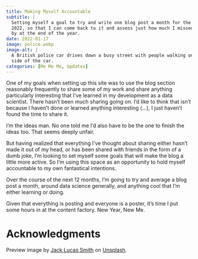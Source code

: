 ```yaml
---
title: Making Myself Accountable
subtitle: |
  Setting myself a goal to try and write one blog post a month for the whole of 
  2022, so that I can come back to it and assess just how much I missed my target
  by at the end of the year.
date: 2022-01-17
image: police.webp
image-alt: |
  A British police car drives down a busy street with people walking on either 
  side of the car.
categories: [Me Me Me, Updates]
---
```


One of my goals when setting up this site was to use the blog section reasonably frequently to share some of my work and share anything particularly interesting that I've learned in my development as a data scientist. There hasn't been much sharing going on. I'd like to think that isn't because I haven't done or learned anything interesting (...), I just haven't found the time to share it.

I'm the ideas man. No one told me I'd also have to be the one to finish the ideas too. That seems deeply unfair.

But having realized that everything I've thought about sharing either hasn't made it out of my head, or has been shared with friends in the form of a dumb joke, I'm looking to set myself some goals that will make the blog a little more active. So I'm using this space as an opportunity to hold myself accountable to my own fantastical intentions.

Over the course of the next 12 months, I'm going to try and average a blog post a month, around data science generally, and anything cool that I'm either learning or doing.

Given that everything is posting and everyone is a poster, it's time I put some hours in at the content factory. New Year, New Me.

# Acknowledgments {.appendix}

Preview image by [Jack Lucas Smith](https://unsplash.com/@jacklucassmith) on [Unsplash](https://unsplash.com/photos/white-and-black-police-car-on-road-during-daytime-UqvSeGmFYBs).

